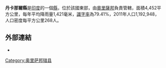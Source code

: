 '''丹卡那爾縣'''是[[印度|印度]]的一個[[縣|縣]]，位於該國東部，由[[奧里薩邦|奧里薩邦]]負責管轄，面積4,452平方公里，每年平均降雨量1,421毫米，[[識字率|識字率]]為79.41%，2011年人口1,192,948，人口密度每平方公里268人。

==外部連結==
* {{Official website|http://dhenkanal.nic.in/}}

{{奥里萨邦行政区划小作品}}
[[Category:奥里萨邦辖县|Category:奥里萨邦辖县]]